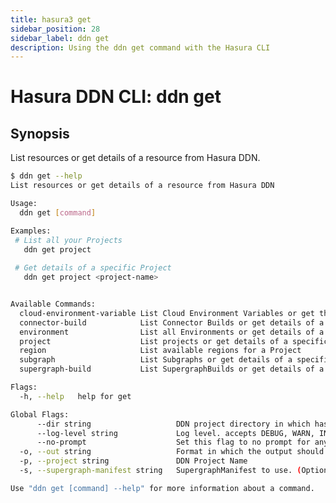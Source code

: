 ```yaml
---
title: hasura3 get
sidebar_position: 28
sidebar_label: ddn get
description: Using the ddn get command with the Hasura CLI
---
```


# Hasura DDN CLI: ddn get 

## Synopsis
List resources or get details of a resource from Hasura DDN.

```bash
$ ddn get --help
List resources or get details of a resource from Hasura DDN

Usage:
  ddn get [command]

Examples:
 # List all your Projects
   ddn get project
		
 # Get details of a specific Project
   ddn get project <project-name>


Available Commands:
  cloud-environment-variable List Cloud Environment Variables or get the value of a specific one
  connector-build            List Connector Builds or get details of a specific one
  environment                List all Environments or get details of a specific one
  project                    List projects or get details of a specific one
  region                     List available regions for a Project
  subgraph                   List Subgraphs or get details of a specific one
  supergraph-build           List SupergraphBuilds or get details of a specific one

Flags:
  -h, --help   help for get

Global Flags:
      --dir string                   DDN project directory in which hasura.yaml is present (default ".")
      --log-level string             Log level. accepts DEBUG, WARN, INFO, ERROR, FATAL (default "INFO")
      --no-prompt                    Set this flag to no prompt for anything, the command fails if any input is missing
  -o, --out string                   Format in which the output should be printed, accepts table, json and yaml (default "table")
  -p, --project string               DDN Project Name
  -s, --supergraph-manifest string   SupergraphManifest to use. (Optional. DefaultSupergraphManifest used  if not provided)

Use "ddn get [command] --help" for more information about a command.
```

